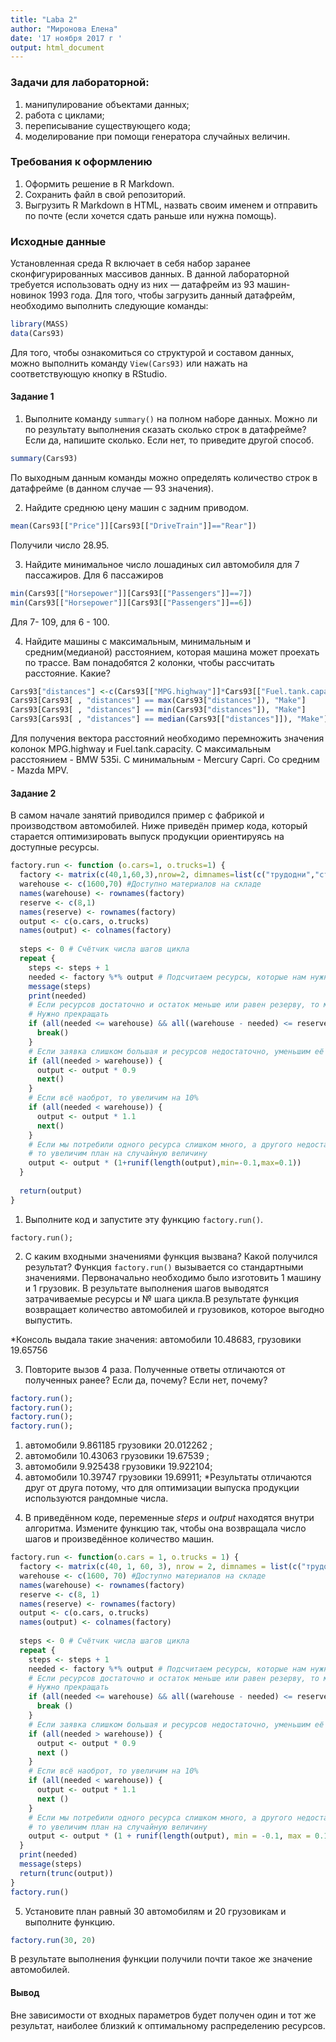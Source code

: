 ```yaml
---
title: "Laba 2"
author: "Миронова Елена"
date: '17 ноября 2017 г '
output: html_document
---
```

  
### Задачи для лабораторной:
1) манипулирование объектами данных;
2) работа с циклами;
3) переписывание существующего кода;
4) моделирование при помощи генератора случайных величин.

### Требования к оформлению
1. Оформить решение в R Markdown. 
2. Сохранить файл в свой репозиторий.
3. Выгрузить R Markdown в HTML, назвать своим именем и отправить по почте (если хочется сдать раньше или нужна помощь).

### Исходные данные
Установленная среда R включает в себя набор заранее сконфигурированных массивов данных.
В данной лабораторной требуется использовать одну из них  — датафрейм из 93 машин-новинок 1993 года.
Для того, чтобы загрузить данный датафрейм, необходимо выполнить следующие команды:
  
  ```r
library(MASS)
data(Cars93)
```
Для того, чтобы ознакомиться со структурой и составом данных, можно выполнить команду ``View(Cars93)`` 
или нажать на соответствующую кнопку в RStudio.

#### Задание 1
1. Выполните команду ``summary()`` на полном наборе данных. Можно ли по результату выполнения сказать сколько строк в датафрейме?
Если да, напишите сколько. Если нет, то приведите другой способ.

```r
summary(Cars93)
```
По выходным данным команды можно определять количество строк в датафрейме (в данном случае — 93 значения).

2. Найдите среднюю цену машин с задним приводом.

```r
mean(Cars93[["Price"]][Cars93[["DriveTrain"]]=="Rear"])
```
Получили число 28.95.

3. Найдите минимальное число лошадиных сил автомобиля для 7 пассажиров. Для 6 пассажиров
```r
min(Cars93[["Horsepower"]][Cars93[["Passengers"]]==7])
min(Cars93[["Horsepower"]][Cars93[["Passengers"]]==6])
```
Для 7- 109, для 6 - 100.

4. Найдите машины с максимальным, минимальным и средним(медианой) расстоянием, которая машина может проехать по трассе. Вам понадобятся 2 колонки, чтобы рассчитать расстояние. Какие?
```r
Cars93["distances"] <-c(Cars93[["MPG.highway"]]*Cars93[["Fuel.tank.capacity"]])
Cars93[Cars93[ , "distances"] == max(Cars93["distances"]), "Make"]
Cars93[Cars93[ , "distances"] == min(Cars93["distances"]), "Make"]
Cars93[Cars93[ , "distances"] == median(Cars93[["distances"]]), "Make"]
```

Для получения вектора расстояний необходимо перемножить значения колонок MPG.highway и Fuel.tank.capacity.
С максимальным расстоянием - BMW 535i.
С минимальным - Mercury Capri.
Со средним - Mazda MPV.

#### Задание 2
В самом начале занятий приводился пример с фабрикой и производством автомобилей.
Ниже приведён пример кода, который старается оптимизировать выпуск продукции ориентируясь на доступные ресурсы.
```r
factory.run <- function (o.cars=1, o.trucks=1) {
  factory <- matrix(c(40,1,60,3),nrow=2, dimnames=list(c("трудодни","сталь"),c("автомобили","грузовики")))
  warehouse <- c(1600,70) #Доступно материалов на складе
  names(warehouse) <- rownames(factory)
  reserve <- c(8,1)
  names(reserve) <- rownames(factory)
  output <- c(o.cars, o.trucks)
  names(output) <- colnames(factory)
  
  steps <- 0 # Счётчик числа шагов цикла
  repeat {
    steps <- steps + 1
    needed <- factory %*% output # Подсчитаем ресурсы, которые нам нужны для производства требуемого кол-ва машин
    message(steps)
    print(needed)
    # Если ресурсов достаточно и остаток меньше или равен резерву, то мы произвели максимум возможного.
    # Нужно прекращать
    if (all(needed <= warehouse) && all((warehouse - needed) <= reserve)) {
      break()
    }
    # Если заявка слишком большая и ресурсов недостаточно, уменьшим её на 10%
    if (all(needed > warehouse)) {
      output <- output * 0.9
      next()
    }
    # Если всё наоброт, то увеличим на 10%
    if (all(needed < warehouse)) {
      output <- output * 1.1
      next()
    }
    # Если мы потребили одного ресурса слишком много, а другого недостаточно,
    # то увеличим план на случайную величину
    output <- output * (1+runif(length(output),min=-0.1,max=0.1))
  }
  
  return(output)
}
```
1. Выполните код и запустите эту функцию ``factory.run()``.

```
factory.run();
```

2. С каким входными значениями функция вызвана? Какой получился результат?
Функция ``factory.run()`` вызывается со стандартными значениями. Первоначально необходимо было изготовить 1 машину и 1 грузовик. В результате выполнения шагов выводятся затрачиваемые ресурсы и № шага цикла.В результате функция возвращает количество автомобилей и грузовиков, которое выгодно выпустить.

*Консоль выдала такие значения:
автомобили 10.48683,  грузовики 19.65756

3. Повторите вызов 4 раза. Полученные ответы отличаются от полученных ранее? Если да, почему? Если нет, почему?
```r
factory.run();
factory.run();
factory.run();
factory.run();
```

1) автомобили 9.861185 грузовики 20.012262 ;
2) автомобили 10.43063 грузовики 19.67539 ;
3) автомобили 9.925438 грузовики 19.922104;
4) автомобили 10.39747 грузовики 19.69911;
*Результаты отличаются друг от друга потому, что для оптимизации выпуска продукции используются рандомные числа.


4. В приведённом коде, переменные _steps_ и _output_ находятся внутри алгоритма.
Измените функцию так, чтобы она возвращала число шагов и произведённое количество машин.
```r
factory.run <- function(o.cars = 1, o.trucks = 1) {
  factory <- matrix(c(40, 1, 60, 3), nrow = 2, dimnames = list(c("трудодни", "сталь"), c("автомобили", "грузовики")))
  warehouse <- c(1600, 70) #Доступно материалов на складе
  names(warehouse) <- rownames(factory)
  reserve <- c(8, 1)
  names(reserve) <- rownames(factory)
  output <- c(o.cars, o.trucks)
  names(output) <- colnames(factory)
  
  steps <- 0 # Счётчик числа шагов цикла
  repeat {
    steps <- steps + 1
    needed <- factory %*% output # Подсчитаем ресурсы, которые нам нужны для производства требуемого кол-ва машин
    # Если ресурсов достаточно и остаток меньше или равен резерву, то мы произвели максимум возможного.
    # Нужно прекращать
    if (all(needed <= warehouse) && all((warehouse - needed) <= reserve)) {
      break ()
    }
    # Если заявка слишком большая и ресурсов недостаточно, уменьшим её на 10%
    if (all(needed > warehouse)) {
      output <- output * 0.9
      next ()
    }
    # Если всё наоброт, то увеличим на 10%
    if (all(needed < warehouse)) {
      output <- output * 1.1
      next ()
    }
    # Если мы потребили одного ресурса слишком много, а другого недостаточно,
    # то увеличим план на случайную величину
    output <- output * (1 + runif(length(output), min = -0.1, max = 0.1))
  }
  print(needed)
  message(steps)
  return(trunc(output))
}
factory.run()
```

5. Установите план равный 30 автомобилям и 20 грузовикам и выполните функцию.
```r
factory.run(30, 20)
```
В результате выполнения функции получили почти такое же значение автомобилей.

#### Вывод

Вне зависимости от входных параметров будет получен один и тот же результат, наиболее близкий к оптимальному распределению ресурсов.
